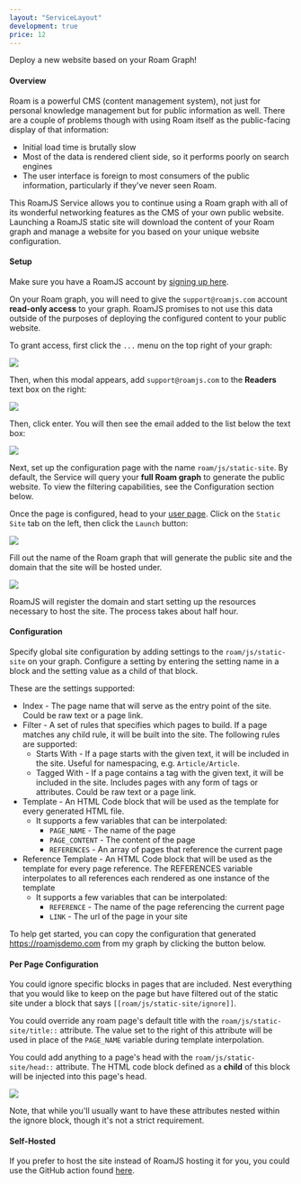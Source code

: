 ```yaml
---
layout: "ServiceLayout"
development: true
price: 12
---
```



Deploy a new website based on your Roam Graph!

#### Overview

Roam is a powerful CMS (content management system), not just for personal knowledge management but for public information as well. There are a couple of problems though with using Roam itself as the public-facing display of that information:

- Initial load time is brutally slow
- Most of the data is rendered client side, so it performs poorly on search engines
- The user interface is foreign to most consumers of the public information, particularly if they've never seen Roam.

This RoamJS Service allows you to continue using a Roam graph with all of its wonderful networking features as the CMS of your own public website. Launching a RoamJS static site will download the content of your Roam graph and manage a website for you based on your unique website configuration.

#### Setup

Make sure you have a RoamJS account by [signing up here](/signup).

On your Roam graph, you will need to give the `support@roamjs.com` account **read-only access** to your graph. RoamJS promises to not use this data outside of the purposes of deploying the configured content to your public website.

To grant access, first click the `...` menu on the top right of your graph:

![](/images/static-site-share.png)

Then, when this modal appears, add `support@roamjs.com` to the **Readers** text box on the right:

![](/images/static-site-permission.png)

Then, click enter. You will then see the email added to the list below the text box:

![](/images/static-site-granted.png)

Next, set up the configuration page with the name `roam/js/static-site`. By default, the Service will query your **full Roam graph** to generate the public website. To view the filtering capabilities, see the Configuration section below.

Once the page is configured, head to your [user page](https://roamjs.com/user). Click on the `Static Site` tab on the left, then click the `Launch` button:

![](/images/static-site-launch.png)

Fill out the name of the Roam graph that will generate the public site and the domain that the site will be hosted under.

![](/images/static-site-demo.png)

RoamJS will register the domain and start setting up the resources necessary to host the site. The process takes about half hour.

#### Configuration

Specify global site configuration by adding settings to the `roam/js/static-site` on your graph. Configure a setting by entering the setting name in a block and the setting value as a child of that block.

These are the settings supported:

- Index - The page name that will serve as the entry point of the site. Could be raw text or a page link.
- Filter - A set of rules that specifies which pages to build. If a page matches any child rule, it will be built into the site. The following rules are supported:
  - Starts With - If a page starts with the given text, it will be included in the site. Useful for namespacing, e.g. `Article/Article`.
  - Tagged With - If a page contains a tag with the given text, it will be included in the site. Includes pages with any form of tags or attributes. Could be raw text or a page link.
- Template - An HTML Code block that will be used as the template for every generated HTML file.
  - It supports a few variables that can be interpolated:
    - `PAGE_NAME` - The name of the page
    - `PAGE_CONTENT` - The content of the page
    - `REFERENCES` - An array of pages that reference the current page
- Reference Template - An HTML Code block that will be used as the template for every page reference. The REFERENCES variable interpolates to all references each rendered as one instance of the template
  - It supports a few variables that can be interpolated:
    - `REFERENCE` - The name of the page referencing the current page
    - `LINK` - The url of the page in your site

To help get started, you can copy the configuration that generated https://roamjsdemo.com from my graph by clicking the button below.

<CopyStaticSiteConfig />

#### Per Page Configuration

You could ignore specific blocks in pages that are included. Nest everything that you would like to keep on the page but have filtered out of the static site under a block that says `[[roam/js/static-site/ignore]]`.

You could override any roam page's default title with the `roam/js/static-site/title::` attribute. The value set to the right of this attribute will be used in place of the `PAGE_NAME` variable during template interpolation.

You could add anything to a page's head with the `roam/js/static-site/head::` attribute. The HTML code block defined as a **child** of this block will be injected into this page's head.

![](/images/static-site-page-config.png)

Note, that while you'll usually want to have these attributes nested within the ignore block, though it's not a strict requirement.

#### Self-Hosted

If you prefer to host the site instead of RoamJS hosting it for you, you could use the GitHub action found [here](https://github.com/dvargas92495/generate-roam-site-action).
